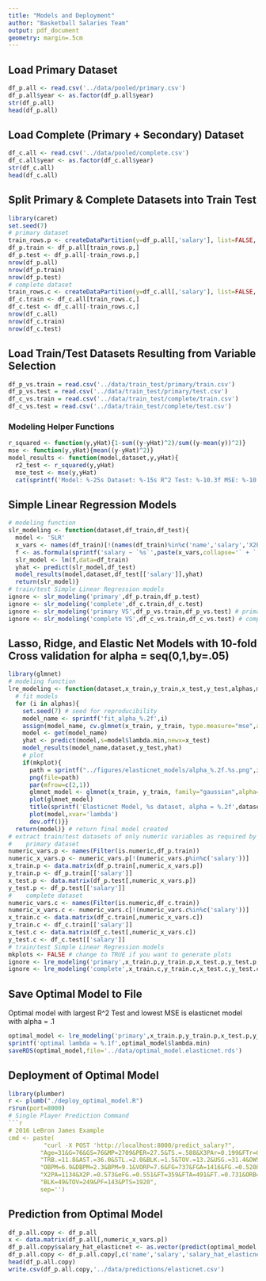 ```yaml
---
title: "Models and Deployment"
author: "Basketball Salaries Team"
output: pdf_document
geometry: margin=.5cm
---
```


## Load Primary Dataset
```r
df_p.all <- read.csv('../data/pooled/primary.csv')
df_p.all$year <- as.factor(df_p.all$year)
str(df_p.all)
head(df_p.all)
```

## Load Complete (Primary + Secondary) Dataset
```r
df_c.all <- read.csv('../data/pooled/complete.csv')
df_c.all$year <- as.factor(df_c.all$year)
str(df_c.all)
head(df_c.all)
```

## Split Primary & Complete Datasets into Train Test
```r
library(caret)
set.seed(7)
# primary dataset
train_rows.p <- createDataPartition(y=df_p.all[,'salary'], list=FALSE, p=.8)
df_p.train <- df_p.all[train_rows.p,]
df_p.test <- df_p.all[-train_rows.p,]
nrow(df_p.all)
nrow(df_p.train)
nrow(df_p.test)
# complete dataset
train_rows.c <- createDataPartition(y=df_c.all[,'salary'], list=FALSE, p=.8)
df_c.train <- df_c.all[train_rows.c,]
df_c.test <- df_c.all[-train_rows.c,]
nrow(df_c.all)
nrow(df_c.train)
nrow(df_c.test)
```

## Load Train/Test Datasets Resulting from Variable Selection
```r
df_p_vs.train = read.csv('../data/train_test/primary/train.csv')
df_p_vs.test = read.csv('../data/train_test/primary/test.csv')
df_c_vs.train = read.csv('../data/train_test/complete/train.csv')
df_c_vs.test = read.csv('../data/train_test/complete/test.csv')
```

### Modeling Helper Functions
```r
r_squared <- function(y,yHat){1-sum((y-yHat)^2)/sum((y-mean(y))^2)}
mse <- function(y,yHat){mean((y-yHat)^2)}
model_results <- function(model,dataset,y,yHat){
  r2_test <- r_squared(y,yHat)
  mse_test <- mse(y,yHat)
  cat(sprintf('Model: %-25s Dataset: %-15s R^2 Test: %-10.3f MSE: %-10.3e\n',model,dataset,r2_test,mse_test))}
```

## Simple Linear Regression Models
```r
# modeling function
slr_modeling <- function(dataset,df_train,df_test){
  model <- 'SLR'
  x_vars <- names(df_train)[!(names(df_train)%in%c('name','salary','X2P','X2PA','TRB','PTS'))]
  f <- as.formula(sprintf('salary ~ `%s`',paste(x_vars,collapse='` + `')))
  slr_model <- lm(f,data=df_train)
  yhat <- predict(slr_model,df_test)
  model_results(model,dataset,df_test[['salary']],yhat)
  return(slr_model)}
# train/test Simple Linear Regression models
ignore <- slr_modeling('primary',df_p.train,df_p.test)
ignore <- slr_modeling('complete',df_c.train,df_c.test)
ignore <- slr_modeling('primary VS',df_p_vs.train,df_p_vs.test) # primary variable subset
ignore <- slr_modeling('complete VS',df_c_vs.train,df_c_vs.test) # complete variable subset
```

## Lasso, Ridge, and Elastic Net Models with 10-fold Cross validation for alpha = seq(0,1,by=.05)
```r
library(glmnet)
# modeling function
lre_modeling <- function(dataset,x_train,y_train,x_test,y_test,alphas,mkplot){
  # fit models
  for (i in alphas){
    set.seed(7) # seed for reproducibility
    model_name <- sprintf('fit_alpha_%.2f',i)
    assign(model_name, cv.glmnet(x_train, y_train, type.measure="mse",alpha=i,family="gaussian"))
    model <- get(model_name)
    yhat <- predict(model,s=model$lambda.min,newx=x_test)
    model_results(model_name,dataset,y_test,yhat)
    # plot
    if(mkplot){
      path = sprintf("../figures/elasticnet_models/alpha_%.2f.%s.png",i,dataset)
      png(file=path)
      par(mfrow=c(2,1))
      glmnet_model <- glmnet(x_train, y_train, family="gaussian",alpha=i)
      plot(glmnet_model)
      title(sprintf('Elasticnet Model, %s dataset, alpha = %.2f',dataset,i),line=3)
      plot(model,xvar='lambda')      
      dev.off()}}
  return(model)} # return final model created
# extract train/test datasets of only numeric variables as required by glmnet models
#    primary dataset
numeric_vars.p <- names(Filter(is.numeric,df_p.train))
numeric_x_vars.p <- numeric_vars.p[!(numeric_vars.p%in%c('salary'))]
x_train.p <- data.matrix(df_p.train[,numeric_x_vars.p])
y_train.p <- df_p.train[['salary']]
x_test.p <- data.matrix(df_p.test[,numeric_x_vars.p])
y_test.p <- df_p.test[['salary']]
#    complete dataset
numeric_vars.c <- names(Filter(is.numeric,df_c.train))
numeric_x_vars.c <- numeric_vars.c[!(numeric_vars.c%in%c('salary'))]
x_train.c <- data.matrix(df_c.train[,numeric_x_vars.c])
y_train.c <- df_c.train[['salary']]
x_test.c <- data.matrix(df_c.test[,numeric_x_vars.c])
y_test.c <- df_c.test[['salary']]
# train/test Simple Linear Regression models
mkplots <- FALSE # change to TRUE if you want to generate plots
ignore <- lre_modeling('primary',x_train.p,y_train.p,x_test.p,y_test.p,seq(0,1,by=.05),mkplots)
ignore <- lre_modeling('complete',x_train.c,y_train.c,x_test.c,y_test.c,seq(0,1,by=.05),mkplots)
```

## Save Optimal Model to File
Optimal model with largest R^2 Test and lowest MSE is elasticnet model with alpha = .1
```r
optimal_model <- lre_modeling('primary',x_train.p,y_train.p,x_test.p,y_test.p,c(0.1),FALSE)
sprintf('optimal lambda = %.1f',optimal_model$lambda.min)
saveRDS(optimal_model,file='../data/optimal_model.elasticnet.rds')
```

## Deployment of Optimal Model
```r
library(plumber)
r <- plumb("./deploy_optimal_model.R")
r$run(port=8000)
# Single Player Prediction Command
```r
# 2016 LeBron James Example
cmd <- paste(
          "curl -X POST 'http://localhost:8000/predict_salary?",
         "Age=31&G=76&GS=76&MP=2709&PER=27.5&TS.=.588&X3PAr=0.199&FTr=0.347&ORB.=4.7&DRB.=18.8&",
         "TRB.=11.8&AST.=36.0&STL.=2.0&BLK.=1.5&TOV.=13.2&USG.=31.4&OWS=9.6&DWS=4&WS=13.6&WS.48=0.242&",
         "OBPM=6.9&DBPM=2.3&BPM=9.1&VORP=7.6&FG=737&FGA=1416&FG.=0.520&X3P=87&X3PA=282&X3P.=0.309&X2P=650&",
         "X2PA=1134&X2P.=0.573&eFG.=0.551&FT=359&FTA=491&FT.=0.731&ORB=111&DRB=454&TRB=565&AST=514&STL=104&",
         "BLK=49&TOV=249&PF=143&PTS=1920",
         sep='')
```

## Prediction from Optimal Model
```r
df_p.all.copy <- df_p.all
x <- data.matrix(df_p.all[,numeric_x_vars.p])
df_p.all.copy$salary_hat_elasticnet <- as.vector(predict(optimal_model,s=optimal_model$lambda.min,newx=x))
df_p.all.copy <- df_p.all.copy[,c('name','salary','salary_hat_elasticnet')]
head(df_p.all.copy)
write.csv(df_p.all.copy,'../data/predictions/elasticnet.csv')
```

